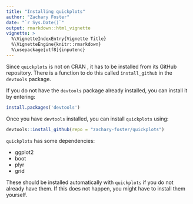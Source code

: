 ```yaml
---
title: "Installing quickplots"
author: "Zachary Foster"
date: "`r Sys.Date()`"
output: rmarkdown::html_vignette
vignette: >
  %\VignetteIndexEntry{Vignette Title}
  %\VignetteEngine{knitr::rmarkdown}
  %\usepackage[utf8]{inputenc}
---
```


Since `quickplots` is not on CRAN , it has to be installed from its GitHub repository. There is a function to do this called
`install_github` in the `devtools` package. 

If you do not have the `devtools` package already installed, you can install it by entering:

```r
install.packages('devtools')
```

Once you have `devtools` installed, you can install `quickplots` using:

```r
devtools::install_github(repo = "zachary-foster/quickplots")
```

`quickplots` has some dependencies:

- ggplot2
- boot
- plyr
- grid


These should be installed automatically with `quickplots` if you do not already have them. If this does not happen, 
you might have to install them yourself. 
